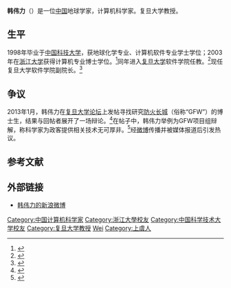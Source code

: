 '''韩伟力'''（{{bd|1975年|8月||}}）是一位[[中国|中国]]地球学家，计算机科学家。复旦大学教授。

==生平==
1998年毕业于[[中国科技大学|中国科技大学]]，获地球化学专业、计算机软件专业学士学位；2003年在[[浙江大学|浙江大学]]获得计算机专业博士学位。<ref>{{cite web|title=韩伟力|url=http://www.cs.fudan.edu.cn/?page_id=2193|publisher=复旦大学计算机科学技术学院|accessdate=2014-07-31}}</ref>同年进入[[复旦大学|复旦大学]]软件学院任教。<ref>{{cite web|title=韩伟力的个人主页|url=http://homepage.fudan.edu.cn/wlhan/|accessdate=2014-07-31}}</ref>现任复旦大学软件学院副院长。<ref>{{cite web|title=现任领导|url=http://www.software.fudan.edu.cn/about/develop.shtml;jsessionid=3592AAC5B71CC375A3CF4FCD6720ABEF|publisher=复旦大学软件学院|accessdate=2014-07-31|deadurl=yes|archiveurl=https://web.archive.org/web/20140808051754/http://www.software.fudan.edu.cn/about/develop.shtml;jsessionid=3592AAC5B71CC375A3CF4FCD6720ABEF|archivedate=2014-08-08}}</ref>

== 争议 ==
2013年1月，韩伟力在[[日月光华BBS|复旦大学论坛]]上发帖寻找研究[[防火长城|防火长城]]（俗称“GFW”）的博士生，结果与回帖者展开了一场辩论。<ref>{{cite web|title=防火墙开发者为其工作辩护|url=http://www.solidot.org/story?sid=33277|publisher=Solidot|accessdate=2014-07-31}}</ref>在帖子中，韩伟力举例为GFW项目组辩解，称科学家为政客提供相关技术无可厚非。<ref>{{cite web|author=杨致阳|title=复旦老师公开招长城防火墙员工|url=http://news.ynxxb.com/content/2013-1/26/N65757078679.aspx|publisher=云南信息报|accessdate=2014-07-31|date=2013-01-26|deadurl=yes|archiveurl=https://web.archive.org/web/20140808050335/http://news.ynxxb.com/content/2013-1/26/N65757078679.aspx|archivedate=2014-08-08}}</ref>经[[微博|微博]]传播并被媒体报道后引发热议。

== 参考文献 ==
{{reflist}}

==外部链接==
* [http://weibo.com/weilihan 韩伟力的新浪微博]

{{normdaten}}
{{DEFAULTSORT:Han weili}}
[[Category:中国计算机科学家|Category:中国计算机科学家]]
[[Category:浙江大學校友|Category:浙江大學校友]]
[[Category:中国科学技术大学校友|Category:中国科学技术大学校友]]
[[Category:复旦大学教授|Category:复旦大学教授]]
[[Category:韩姓|Wei]]
[[Category:上虞人|Category:上虞人]]
{{china-academic-bio-stub}}